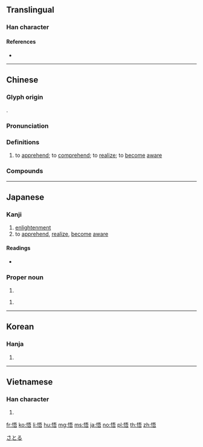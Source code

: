 {{character info/new}}
==Translingual==

===Han character===
{{Han char|rn=61|rad=心|as=07|sn=10|four=91061|canj=PMMR|ids=⿰忄吾}}

====References====
* {{Han ref|kx=0388.050|dkj=10680|dj=0720.200|hdz=42303.040|uh=609F|ud=24735|bh=AEA9|bd=44713}}

----

==Chinese==
{{zh-forms}}

===Glyph origin===
{{Han etym}}
{{Han compound|心|alt1=忄|吾|ls=psc|c1=s|c2=p}}.

===Pronunciation===
{{zh-pron
|m=wù
|c=ng6
|h=pfs=ngu
|md=nguô
|mn=qz,tw,xm:ngō͘/twv,zz:gō͘
|w=3ngu
|mc=y
|oc=y
|cat=v
}}

===Definitions===
{{zh-hanzi}}

# to [[apprehend]]; to [[comprehend]]; to [[realize]]; to [[become]] [[aware]]

===Compounds===
{{zh-der|不悟|了悟|參悟|執迷不悟|大徹大悟|大悟|大澈大悟|妙悟|孫悟空|幡然悔悟|弗悟|徹悟|恍然大悟|悔悟|悟出|悟性|悟禪|悟道|悟頭詩|感悟|慧悟|憬悟|才悟|明悟|曉悟|會悟|朗悟|機悟|沙悟淨|漸悟|澈悟|猛然大悟|玄悟|省悟|神悟|穎悟|穎悟絕人|穎悟絕倫|精悟玄鑒|翻然悔悟|至死不悟|覺悟|解悟|豁然大悟|豁然省悟|豁然開悟|跕鳶之悟|醒悟|開悟|頓悟|頓悟前非|領悟}}

----

==Japanese==

===Kanji===
{{ja-kanji|grade=c|rs=心07}}

# [[enlightenment]]
# to [[apprehend]], [[realize]], [[become]] [[aware]]

====Readings====
* {{ja-readings|goon=[[ぐ]] (gu) {{non-joyo-reading}}|kanon=[[ご]] (go)|kun=[[さとる]] (satoru), [[さとり]] (satori)}}

===Proper noun===
{{ja-pos|proper|さとる}}

# {{given name|male|lang=ja}}

{{ja-pos|proper|さとし}}

# {{given name|male|lang=ja}}

[[Category:Japanese male given names|さとる]]

----

==Korean==

===Hanja===
{{ko-hanja|hangeul=오|eumhun=|rv=o|mr=o|y=o}}

# {{defn|lang=ko|sort=心07}}

----

==Vietnamese==

===Han character===
{{vi-hantu|[[ngộ]]|rs=心07}}

# {{defn|lang=vi|sort=心07}}

[[fr:悟]]
[[ko:悟]]
[[li:悟]]
[[hu:悟]]
[[mg:悟]]
[[ms:悟]]
[[ja:悟]]
[[no:悟]]
[[pl:悟]]
[[th:悟]]
[[zh:悟]]